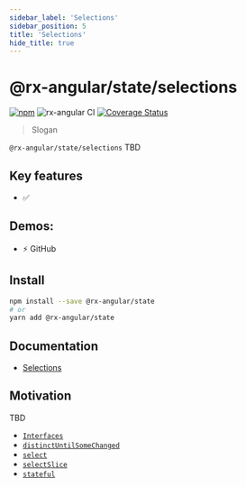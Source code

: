 ```yaml
---
sidebar_label: 'Selections'
sidebar_position: 5
title: 'Selections'
hide_title: true
---
```


# @rx-angular/state/selections

[![npm](https://img.shields.io/npm/v/%40rx-angular%2Fcdk.svg)](https://www.npmjs.com/package/%40rx-angular%2Fcdk)
![rx-angular CI](https://github.com/rx-angular/rx-angular/workflows/rx-angular%20CI/badge.svg?branch=master)
[![Coverage Status](https://raw.githubusercontent.com/rx-angular/rx-angular/github-pages/docs/test-coverage/cdk/jest-coverage-badge.svg)](https://rx-angular.github.io/rx-angular/test-coverage/cdk/lcov-report/index.html)

> Slogan

`@rx-angular/state/selections` TBD

## Key features

- ✅

## Demos:

- ⚡ GitHub

## Install

```bash
npm install --save @rx-angular/state
# or
yarn add @rx-angular/state
```

## Documentation

- [Selections](https://rx-angular.io/docs/state/selections)

## Motivation

TBD

- [`Interfaces`](api/interfaces/)
- [`distinctUntilSomeChanged`](../api/rxjs-operators/distinct-until-some-changed.md)
- [`select`](../api/rxjs-operators/select.md)
- [`selectSlice`](../api/rxjs-operators/select-slice.md)
- [`stateful`](../api/rxjs-operators/stateful.md)
